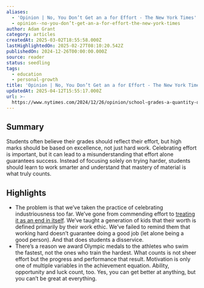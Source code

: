```yaml
---
aliases:
  - 'Opinion | No, You Don’t Get an a for Effort - The New York Times'
  - opinion--no-you-don’t-get-an-a-for-effort-the-new-york-times
author: Adam Grant
category: articles
createdAt: 2025-03-02T18:55:58.000Z
lastHighlightedOn: 2025-02-27T08:10:20.542Z
publishedOn: 2024-12-26T00:00:00.000Z
source: reader
status: seedling
tags:
  - education
  - personal-growth
title: 'Opinion | No, You Don’t Get an a for Effort - The New York Times'
updatedAt: 2025-04-12T15:55:17.000Z
url: >-
  https://www.nytimes.com/2024/12/26/opinion/school-grades-a-quantity-quality.html?utm_source=convertkit&utm_medium=email&utm_campaign=Invisible%20habits%20are%20driving%20your%20life%20-%2016314752
---
```

## Summary

Students often believe their grades should reflect their effort, but high marks should be based on excellence, not just hard work. Celebrating effort is important, but it can lead to a misunderstanding that effort alone guarantees success. Instead of focusing solely on trying harder, students should learn to work smarter and understand that mastery of material is what truly counts.

## Highlights

- The problem is that we’ve taken the practice of celebrating industriousness too far. We’ve gone from commending effort to [treating it as an end in itself](https://psycnet.apa.org/record/2022-85298-001). We’ve taught a generation of kids that their worth is defined primarily by their work ethic. We’ve failed to remind them that working hard doesn’t guarantee doing a good job (let alone being a good person). And that does students a disservice.
- There’s a reason we award Olympic medals to the athletes who swim the fastest, not the ones who train the hardest. What counts is not sheer effort but the progress and performance that result. Motivation is only one of multiple variables in the achievement equation. Ability, opportunity and luck count, too. Yes, you can get better at anything, but you can’t be great at everything.
